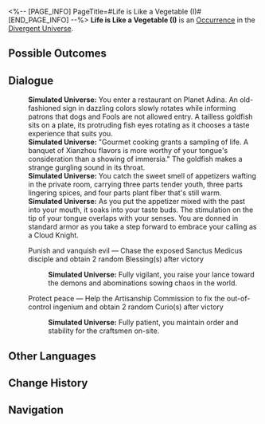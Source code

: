 <%-- [PAGE_INFO]
PageTitle=#Life is Like a Vegetable (I)#
[END_PAGE_INFO] --%>
{{Stub}}
{{Simulated Universe Event Infobox
|id            = 24901
|title         = 
|image         = <!--TBA: SpriteOutput/Rogue/RandomEvent/PicRogueEvent_30.png-->
|domains_su    = 
|domains_swarm = 
|domains_gng   = 
|domains_du    = Unknown
|domains_und   = 
|requirements  = 
|prev          = 
|next          = 
|characters    = 
|factions      = 
|order         = 
|order_du      = 127
}}
'''Life is Like a Vegetable (I)''' is an [[Divergent Universe/Occurrence|Occurrence]] in the [[Divergent Universe]].

==Possible Outcomes==
{{Possible Outcomes
|choice_1 = Punish and vanquish evil
|result_1 = Chase the exposed Sanctus Medicus disciple and obtain 2 random Blessing(s) after victory

|choice_2 = Protect peace
|result_2 = Help the Artisanship Commission to fix the out-of-control ingenium and obtain 2 random Curio(s) after victory

}}
<!--
==Gameplay Notes==
* 
-->
==Dialogue==
{{Dialogue Start}}
:'''Simulated Universe:''' You enter a restaurant on Planet Adina. An old-fashioned sign in dazzling colors slowly rotates while informing patrons that dogs and Fools are not allowed entry. A tailless goldfish sits on a plate, its protruding fish eyes rotating as it chooses a taste experience that suits you.
:'''Simulated Universe:''' "Gourmet cooking grants a sampling of life. A banquet of Xianzhou flavors is more worthy of your tongue's consideration than a showing of immersia." The goldfish makes a strange gurgling sound in its throat.
:'''Simulated Universe:''' You catch the sweet smell of appetizers wafting in the private room, carrying three parts tender youth, three parts lingering spices, and four parts plant fiber that's still warm.
:'''Simulated Universe:''' As you put the appetizer mixed with the past into your mouth, it soaks into your taste buds. The stimulation on the tip of your tongue overlaps with your senses. You are donned in standard armor as you take a step forward to embrace your calling as a Cloud Knight.
:{{DIcon|Star}} Punish and vanquish evil &mdash; Chase the exposed Sanctus Medicus disciple and obtain 2 random Blessing(s) after victory
::'''Simulated Universe:''' Fully vigilant, you raise your lance toward the demons and abominations sowing chaos in the world.
:{{DIcon|Star}} Protect peace &mdash; Help the Artisanship Commission to fix the out-of-control ingenium and obtain 2 random Curio(s) after victory
::'''Simulated Universe:''' Fully patient, you maintain order and stability for the craftsmen on-site.
{{Dialogue End}}

==Other Languages==
{{Other Languages
|en   = Life is Like a Vegetable (I)
|zhs  = 人生如菜（其一）
|zht  = 人生如菜（其一）
|ja   = {{Rubi|人生|じんせい}}は{{Rubi|料理|りょうり}}の{{Rubi|如|ごと}}く（その1）
|ko   = 인생은 채소와 같다 (1)
|es   = La vida es como la verdura (I)
|fr   = La vie est comme un légume (I)
|ru   = Жизнь как пища I
|th   = ชีวิตดั่งพืชผัก (1)
|vi   = Nhân Sinh Như Rau Cải (I)
|de   = Das Leben ist wie Gemüse (I)
|id   = Hidup Bagai Sayur (1)
|pt   = A Vida É Como um Legume (I)
}}

==Change History==
{{Change History|2.7}}

==Navigation==
{{Occurrence Navbox}}